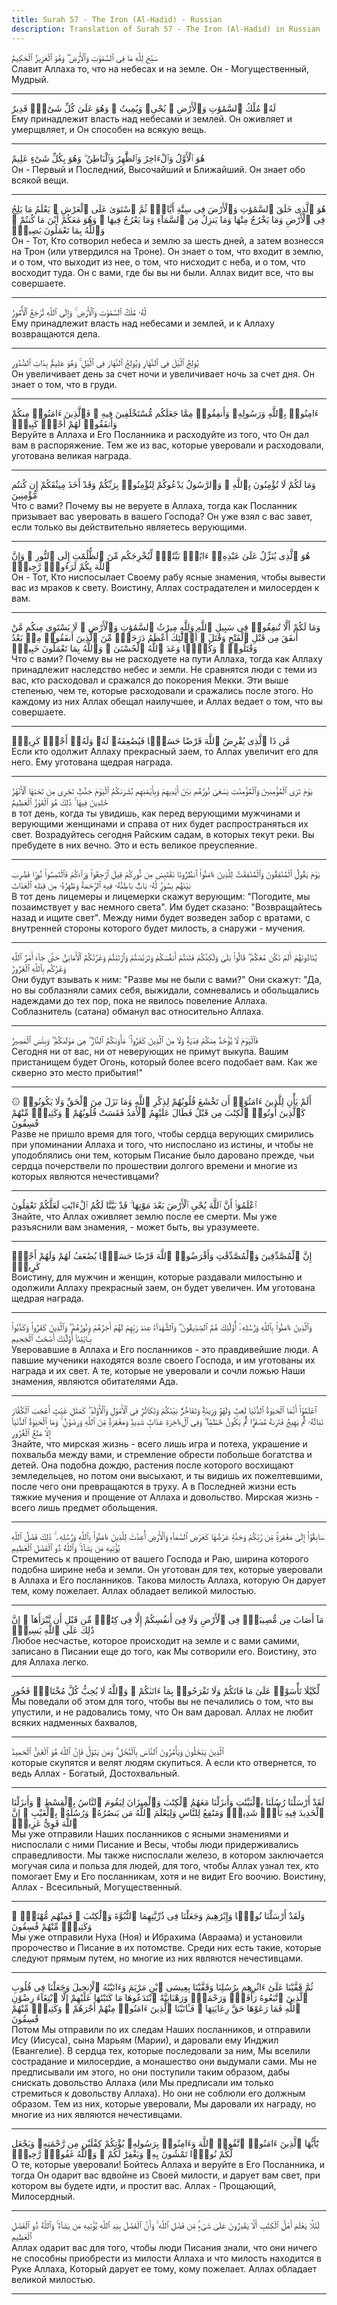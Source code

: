 ```yaml
---
title: Surah 57 - The Iron (Al-Hadid) - Russian
description: Translation of Surah 57 - The Iron (Al-Hadid) in Russian
---
```





<Aside type="quran" title="1">
سَبَّحَ لِلَّهِ مَا فِى ٱلسَّمَٰوَٰتِ وَٱلْأَرْضِ ۖ وَهُوَ ٱلْعَزِيزُ ٱلْحَكِيمُ
</Aside>

<Aside type="reference" title="1">
Славит Аллаха то, что на небесах и на земле. Он - Могущественный, Мудрый.
</Aside>

---

<Aside type="quran" title="2">
لَهُۥ مُلْكُ ٱلسَّمَٰوَٰتِ وَٱلْأَرْضِ ۖ يُحْىِۦ وَيُمِيتُ ۖ وَهُوَ عَلَىٰ كُلِّ شَىْءٍۢ قَدِيرٌ
</Aside>

<Aside type="reference" title="2">
Ему принадлежит власть над небесами и землей. Он оживляет и умерщвляет, и Он способен на всякую вещь.
</Aside>

---

<Aside type="quran" title="3">
هُوَ ٱلْأَوَّلُ وَٱلْءَاخِرُ وَٱلظَّٰهِرُ وَٱلْبَاطِنُ ۖ وَهُوَ بِكُلِّ شَىْءٍ عَلِيمٌ
</Aside>

<Aside type="reference" title="3">
Он - Первый и Последний, Высочайший и Ближайший. Он знает обо всякой вещи.
</Aside>

---

<Aside type="quran" title="4">
هُوَ ٱلَّذِى خَلَقَ ٱلسَّمَٰوَٰتِ وَٱلْأَرْضَ فِى سِتَّةِ أَيَّامٍۢ ثُمَّ ٱسْتَوَىٰ عَلَى ٱلْعَرْشِ ۚ يَعْلَمُ مَا يَلِجُ فِى ٱلْأَرْضِ وَمَا يَخْرُجُ مِنْهَا وَمَا يَنزِلُ مِنَ ٱلسَّمَآءِ وَمَا يَعْرُجُ فِيهَا ۖ وَهُوَ مَعَكُمْ أَيْنَ مَا كُنتُمْ ۚ وَٱللَّهُ بِمَا تَعْمَلُونَ بَصِيرٌۭ
</Aside>

<Aside type="reference" title="4">
Он - Тот, Кто сотворил небеса и землю за шесть дней, а затем вознесся на Трон (или утвердился на Троне). Он знает о том, что входит в землю, и о том, что выходит из нее, о том, что нисходит с неба, и о том, что восходит туда. Он с вами, где бы вы ни были. Аллах видит все, что вы совершаете.
</Aside>

---

<Aside type="quran" title="5">
لَّهُۥ مُلْكُ ٱلسَّمَٰوَٰتِ وَٱلْأَرْضِ ۚ وَإِلَى ٱللَّهِ تُرْجَعُ ٱلْأُمُورُ
</Aside>

<Aside type="reference" title="5">
Ему принадлежит власть над небесами и землей, и к Аллаху возвращаются дела.
</Aside>

---

<Aside type="quran" title="6">
يُولِجُ ٱلَّيْلَ فِى ٱلنَّهَارِ وَيُولِجُ ٱلنَّهَارَ فِى ٱلَّيْلِ ۚ وَهُوَ عَلِيمٌۢ بِذَاتِ ٱلصُّدُورِ
</Aside>

<Aside type="reference" title="6">
Он увеличивает день за счет ночи и увеличивает ночь за счет дня. Он знает о том, что в груди.
</Aside>

---

<Aside type="quran" title="7">
ءَامِنُوا۟ بِٱللَّهِ وَرَسُولِهِۦ وَأَنفِقُوا۟ مِمَّا جَعَلَكُم مُّسْتَخْلَفِينَ فِيهِ ۖ فَٱلَّذِينَ ءَامَنُوا۟ مِنكُمْ وَأَنفَقُوا۟ لَهُمْ أَجْرٌۭ كَبِيرٌۭ
</Aside>

<Aside type="reference" title="7">
Веруйте в Аллаха и Его Посланника и расходуйте из того, что Он дал вам в распоряжение. Тем же из вас, которые уверовали и расходовали, уготована великая награда.
</Aside>

---

<Aside type="quran" title="8">
وَمَا لَكُمْ لَا تُؤْمِنُونَ بِٱللَّهِ ۙ وَٱلرَّسُولُ يَدْعُوكُمْ لِتُؤْمِنُوا۟ بِرَبِّكُمْ وَقَدْ أَخَذَ مِيثَٰقَكُمْ إِن كُنتُم مُّؤْمِنِينَ
</Aside>

<Aside type="reference" title="8">
Что с вами? Почему вы не веруете в Аллаха, тогда как Посланник призывает вас уверовать в вашего Господа? Он уже взял с вас завет, если только вы действительно являетесь верующими.
</Aside>

---

<Aside type="quran" title="9">
هُوَ ٱلَّذِى يُنَزِّلُ عَلَىٰ عَبْدِهِۦٓ ءَايَٰتٍۭ بَيِّنَٰتٍۢ لِّيُخْرِجَكُم مِّنَ ٱلظُّلُمَٰتِ إِلَى ٱلنُّورِ ۚ وَإِنَّ ٱللَّهَ بِكُمْ لَرَءُوفٌۭ رَّحِيمٌۭ
</Aside>

<Aside type="reference" title="9">
Он - Тот, Кто ниспосылает Своему рабу ясные знамения, чтобы вывести вас из мраков к свету. Воистину, Аллах сострадателен и милосерден к вам.
</Aside>

---

<Aside type="quran" title="10">
وَمَا لَكُمْ أَلَّا تُنفِقُوا۟ فِى سَبِيلِ ٱللَّهِ وَلِلَّهِ مِيرَٰثُ ٱلسَّمَٰوَٰتِ وَٱلْأَرْضِ ۚ لَا يَسْتَوِى مِنكُم مَّنْ أَنفَقَ مِن قَبْلِ ٱلْفَتْحِ وَقَٰتَلَ ۚ أُو۟لَٰٓئِكَ أَعْظَمُ دَرَجَةًۭ مِّنَ ٱلَّذِينَ أَنفَقُوا۟ مِنۢ بَعْدُ وَقَٰتَلُوا۟ ۚ وَكُلًّۭا وَعَدَ ٱللَّهُ ٱلْحُسْنَىٰ ۚ وَٱللَّهُ بِمَا تَعْمَلُونَ خَبِيرٌۭ
</Aside>

<Aside type="reference" title="10">
Что с вами? Почему вы не расходуете на пути Аллаха, тогда как Аллаху принадлежит наследство небес и земли. Не сравнятся люди с теми из вас, кто расходовал и сражался до покорения Мекки. Эти выше степенью, чем те, которые расходовали и сражались после этого. Но каждому из них Аллах обещал наилучшее, и Аллах ведает о том, что вы совершаете.
</Aside>

---

<Aside type="quran" title="11">
مَّن ذَا ٱلَّذِى يُقْرِضُ ٱللَّهَ قَرْضًا حَسَنًۭا فَيُضَٰعِفَهُۥ لَهُۥ وَلَهُۥٓ أَجْرٌۭ كَرِيمٌۭ
</Aside>

<Aside type="reference" title="11">
Если кто одолжит Аллаху прекрасный заем, то Аллах увеличит его для него. Ему уготована щедрая награда.
</Aside>

---

<Aside type="quran" title="12">
يَوْمَ تَرَى ٱلْمُؤْمِنِينَ وَٱلْمُؤْمِنَٰتِ يَسْعَىٰ نُورُهُم بَيْنَ أَيْدِيهِمْ وَبِأَيْمَٰنِهِم بُشْرَىٰكُمُ ٱلْيَوْمَ جَنَّٰتٌۭ تَجْرِى مِن تَحْتِهَا ٱلْأَنْهَٰرُ خَٰلِدِينَ فِيهَا ۚ ذَٰلِكَ هُوَ ٱلْفَوْزُ ٱلْعَظِيمُ
</Aside>

<Aside type="reference" title="12">
в тот день, когда ты увидишь, как перед верующими мужчинами и верующими женщинами и справа от них будет распространяться их свет. Возрадуйтесь сегодня Райским садам, в которых текут реки. Вы пребудете в них вечно. Это и есть великое преуспеяние.
</Aside>

---

<Aside type="quran" title="13">
يَوْمَ يَقُولُ ٱلْمُنَٰفِقُونَ وَٱلْمُنَٰفِقَٰتُ لِلَّذِينَ ءَامَنُوا۟ ٱنظُرُونَا نَقْتَبِسْ مِن نُّورِكُمْ قِيلَ ٱرْجِعُوا۟ وَرَآءَكُمْ فَٱلْتَمِسُوا۟ نُورًۭا فَضُرِبَ بَيْنَهُم بِسُورٍۢ لَّهُۥ بَابٌۢ بَاطِنُهُۥ فِيهِ ٱلرَّحْمَةُ وَظَٰهِرُهُۥ مِن قِبَلِهِ ٱلْعَذَابُ
</Aside>

<Aside type="reference" title="13">
В тот день лицемеры и лицемерки скажут верующим: "Погодите, мы позаимствует у вас немного света". Им будет сказано: "Возвращайтесь назад и ищите свет". Между ними будет возведен забор с вратами, с внутренней стороны которого будет милость, а снаружи - мучения.
</Aside>

---

<Aside type="quran" title="14">
يُنَادُونَهُمْ أَلَمْ نَكُن مَّعَكُمْ ۖ قَالُوا۟ بَلَىٰ وَلَٰكِنَّكُمْ فَتَنتُمْ أَنفُسَكُمْ وَتَرَبَّصْتُمْ وَٱرْتَبْتُمْ وَغَرَّتْكُمُ ٱلْأَمَانِىُّ حَتَّىٰ جَآءَ أَمْرُ ٱللَّهِ وَغَرَّكُم بِٱللَّهِ ٱلْغَرُورُ
</Aside>

<Aside type="reference" title="14">
Они будут взывать к ним: "Разве мы не были с вами?" Они скажут: "Да, но вы соблазняли самих себя, выжидали, сомневались и обольщались надеждами до тех пор, пока не явилось повеление Аллаха. Соблазнитель (сатана) обманул вас относительно Аллаха.
</Aside>

---

<Aside type="quran" title="15">
فَٱلْيَوْمَ لَا يُؤْخَذُ مِنكُمْ فِدْيَةٌۭ وَلَا مِنَ ٱلَّذِينَ كَفَرُوا۟ ۚ مَأْوَىٰكُمُ ٱلنَّارُ ۖ هِىَ مَوْلَىٰكُمْ ۖ وَبِئْسَ ٱلْمَصِيرُ
</Aside>

<Aside type="reference" title="15">
Сегодня ни от вас, ни от неверующих не примут выкупа. Вашим пристанищем будет Огонь, который более всего подобает вам. Как же скверно это место прибытия!"
</Aside>

---

<Aside type="quran" title="16">
۞ أَلَمْ يَأْنِ لِلَّذِينَ ءَامَنُوٓا۟ أَن تَخْشَعَ قُلُوبُهُمْ لِذِكْرِ ٱللَّهِ وَمَا نَزَلَ مِنَ ٱلْحَقِّ وَلَا يَكُونُوا۟ كَٱلَّذِينَ أُوتُوا۟ ٱلْكِتَٰبَ مِن قَبْلُ فَطَالَ عَلَيْهِمُ ٱلْأَمَدُ فَقَسَتْ قُلُوبُهُمْ ۖ وَكَثِيرٌۭ مِّنْهُمْ فَٰسِقُونَ
</Aside>

<Aside type="reference" title="16">
Разве не пришло время для того, чтобы сердца верующих смирились при упоминании Аллаха и того, что ниспослано из истины, и чтобы не уподоблялись они тем, которым Писание было даровано прежде, чьи сердца почерствели по прошествии долгого времени и многие из которых являются нечестивцами?
</Aside>

---

<Aside type="quran" title="17">
ٱعْلَمُوٓا۟ أَنَّ ٱللَّهَ يُحْىِ ٱلْأَرْضَ بَعْدَ مَوْتِهَا ۚ قَدْ بَيَّنَّا لَكُمُ ٱلْءَايَٰتِ لَعَلَّكُمْ تَعْقِلُونَ
</Aside>

<Aside type="reference" title="17">
Знайте, что Аллах оживляет землю после ее смерти. Мы уже разъяснили вам знамения, - может быть, вы уразумеете.
</Aside>

---

<Aside type="quran" title="18">
إِنَّ ٱلْمُصَّدِّقِينَ وَٱلْمُصَّدِّقَٰتِ وَأَقْرَضُوا۟ ٱللَّهَ قَرْضًا حَسَنًۭا يُضَٰعَفُ لَهُمْ وَلَهُمْ أَجْرٌۭ كَرِيمٌۭ
</Aside>

<Aside type="reference" title="18">
Воистину, для мужчин и женщин, которые раздавали милостыню и одолжили Аллаху прекрасный заем, он будет увеличен. Им уготована щедрая награда.
</Aside>

---

<Aside type="quran" title="19">
وَٱلَّذِينَ ءَامَنُوا۟ بِٱللَّهِ وَرُسُلِهِۦٓ أُو۟لَٰٓئِكَ هُمُ ٱلصِّدِّيقُونَ ۖ وَٱلشُّهَدَآءُ عِندَ رَبِّهِمْ لَهُمْ أَجْرُهُمْ وَنُورُهُمْ ۖ وَٱلَّذِينَ كَفَرُوا۟ وَكَذَّبُوا۟ بِـَٔايَٰتِنَآ أُو۟لَٰٓئِكَ أَصْحَٰبُ ٱلْجَحِيمِ
</Aside>

<Aside type="reference" title="19">
Уверовавшие в Аллаха и Его посланников - это правдивейшие люди. А павшие мученики находятся возле своего Господа, и им уготованы их награда и их свет. А те, которые не уверовали и сочли ложью Наши знамения, являются обитателями Ада.
</Aside>

---

<Aside type="quran" title="20">
ٱعْلَمُوٓا۟ أَنَّمَا ٱلْحَيَوٰةُ ٱلدُّنْيَا لَعِبٌۭ وَلَهْوٌۭ وَزِينَةٌۭ وَتَفَاخُرٌۢ بَيْنَكُمْ وَتَكَاثُرٌۭ فِى ٱلْأَمْوَٰلِ وَٱلْأَوْلَٰدِ ۖ كَمَثَلِ غَيْثٍ أَعْجَبَ ٱلْكُفَّارَ نَبَاتُهُۥ ثُمَّ يَهِيجُ فَتَرَىٰهُ مُصْفَرًّۭا ثُمَّ يَكُونُ حُطَٰمًۭا ۖ وَفِى ٱلْءَاخِرَةِ عَذَابٌۭ شَدِيدٌۭ وَمَغْفِرَةٌۭ مِّنَ ٱللَّهِ وَرِضْوَٰنٌۭ ۚ وَمَا ٱلْحَيَوٰةُ ٱلدُّنْيَآ إِلَّا مَتَٰعُ ٱلْغُرُورِ
</Aside>

<Aside type="reference" title="20">
Знайте, что мирская жизнь - всего лишь игра и потеха, украшение и похвальба между вами, и стремление обрести побольше богатства и детей. Она подобна дождю, растения после которого восхищают земледельцев, но потом они высыхают, и ты видишь их пожелтевшими, после чего они превращаются в труху. А в Последней жизни есть тяжкие мучения и прощение от Аллаха и довольство. Мирская жизнь - всего лишь предмет обольщения.
</Aside>

---

<Aside type="quran" title="21">
سَابِقُوٓا۟ إِلَىٰ مَغْفِرَةٍۢ مِّن رَّبِّكُمْ وَجَنَّةٍ عَرْضُهَا كَعَرْضِ ٱلسَّمَآءِ وَٱلْأَرْضِ أُعِدَّتْ لِلَّذِينَ ءَامَنُوا۟ بِٱللَّهِ وَرُسُلِهِۦ ۚ ذَٰلِكَ فَضْلُ ٱللَّهِ يُؤْتِيهِ مَن يَشَآءُ ۚ وَٱللَّهُ ذُو ٱلْفَضْلِ ٱلْعَظِيمِ
</Aside>

<Aside type="reference" title="21">
Стремитесь к прощению от вашего Господа и Раю, ширина которого подобна ширине неба и земли. Он уготован для тех, которые уверовали в Аллаха и Его посланников. Такова милость Аллаха, которую Он дарует тем, кому пожелает. Аллах обладает великой милостью.
</Aside>

---

<Aside type="quran" title="22">
مَآ أَصَابَ مِن مُّصِيبَةٍۢ فِى ٱلْأَرْضِ وَلَا فِىٓ أَنفُسِكُمْ إِلَّا فِى كِتَٰبٍۢ مِّن قَبْلِ أَن نَّبْرَأَهَآ ۚ إِنَّ ذَٰلِكَ عَلَى ٱللَّهِ يَسِيرٌۭ
</Aside>

<Aside type="reference" title="22">
Любое несчастье, которое происходит на земле и с вами самими, записано в Писании еще до того, как Мы сотворили его. Воистину, это для Аллаха легко.
</Aside>

---

<Aside type="quran" title="23">
لِّكَيْلَا تَأْسَوْا۟ عَلَىٰ مَا فَاتَكُمْ وَلَا تَفْرَحُوا۟ بِمَآ ءَاتَىٰكُمْ ۗ وَٱللَّهُ لَا يُحِبُّ كُلَّ مُخْتَالٍۢ فَخُورٍ
</Aside>

<Aside type="reference" title="23">
Мы поведали об этом для того, чтобы вы не печалились о том, что вы упустили, и не радовались тому, что Он вам даровал. Аллах не любит всяких надменных бахвалов,
</Aside>

---

<Aside type="quran" title="24">
ٱلَّذِينَ يَبْخَلُونَ وَيَأْمُرُونَ ٱلنَّاسَ بِٱلْبُخْلِ ۗ وَمَن يَتَوَلَّ فَإِنَّ ٱللَّهَ هُوَ ٱلْغَنِىُّ ٱلْحَمِيدُ
</Aside>

<Aside type="reference" title="24">
которые скупятся и велят людям скупиться. А если кто отвернется, то ведь Аллах - Богатый, Достохвальный.
</Aside>

---

<Aside type="quran" title="25">
لَقَدْ أَرْسَلْنَا رُسُلَنَا بِٱلْبَيِّنَٰتِ وَأَنزَلْنَا مَعَهُمُ ٱلْكِتَٰبَ وَٱلْمِيزَانَ لِيَقُومَ ٱلنَّاسُ بِٱلْقِسْطِ ۖ وَأَنزَلْنَا ٱلْحَدِيدَ فِيهِ بَأْسٌۭ شَدِيدٌۭ وَمَنَٰفِعُ لِلنَّاسِ وَلِيَعْلَمَ ٱللَّهُ مَن يَنصُرُهُۥ وَرُسُلَهُۥ بِٱلْغَيْبِ ۚ إِنَّ ٱللَّهَ قَوِىٌّ عَزِيزٌۭ
</Aside>

<Aside type="reference" title="25">
Мы уже отправили Наших посланников с ясными знамениями и ниспослали с ними Писание и Весы, чтобы люди придерживались справедливости. Мы также ниспослали железо, в котором заключается могучая сила и польза для людей, для того, чтобы Аллах узнал тех, кто помогает Ему и Его посланникам, хотя и не видит Его воочию. Воистину, Аллах - Всесильный, Могущественный.
</Aside>

---

<Aside type="quran" title="26">
وَلَقَدْ أَرْسَلْنَا نُوحًۭا وَإِبْرَٰهِيمَ وَجَعَلْنَا فِى ذُرِّيَّتِهِمَا ٱلنُّبُوَّةَ وَٱلْكِتَٰبَ ۖ فَمِنْهُم مُّهْتَدٍۢ ۖ وَكَثِيرٌۭ مِّنْهُمْ فَٰسِقُونَ
</Aside>

<Aside type="reference" title="26">
Мы уже отправили Нуха (Ноя) и Ибрахима (Авраама) и установили пророчество и Писание в их потомстве. Среди них есть такие, которые следуют прямым путем, но многие из них являются нечестивцами.
</Aside>

---

<Aside type="quran" title="27">
ثُمَّ قَفَّيْنَا عَلَىٰٓ ءَاثَٰرِهِم بِرُسُلِنَا وَقَفَّيْنَا بِعِيسَى ٱبْنِ مَرْيَمَ وَءَاتَيْنَٰهُ ٱلْإِنجِيلَ وَجَعَلْنَا فِى قُلُوبِ ٱلَّذِينَ ٱتَّبَعُوهُ رَأْفَةًۭ وَرَحْمَةًۭ وَرَهْبَانِيَّةً ٱبْتَدَعُوهَا مَا كَتَبْنَٰهَا عَلَيْهِمْ إِلَّا ٱبْتِغَآءَ رِضْوَٰنِ ٱللَّهِ فَمَا رَعَوْهَا حَقَّ رِعَايَتِهَا ۖ فَـَٔاتَيْنَا ٱلَّذِينَ ءَامَنُوا۟ مِنْهُمْ أَجْرَهُمْ ۖ وَكَثِيرٌۭ مِّنْهُمْ فَٰسِقُونَ
</Aside>

<Aside type="reference" title="27">
Потом Мы отправили по их следам Наших посланников, и отправили Ису (Иисуса), сына Марьям (Марии), и даровали ему Инджил (Евангелие). В сердца тех, которые последовали за ним, Мы вселили сострадание и милосердие, а монашество они выдумали сами. Мы не предписывали им этого, но они поступили таким образом, дабы снискать довольство Аллаха (или Мы предписали им только стремиться к довольству Аллаха). Но они не соблюли его должным образом. Тем из них, которые уверовали, Мы даровали их награду, но многие из них являются нечестивцами.
</Aside>

---

<Aside type="quran" title="28">
يَٰٓأَيُّهَا ٱلَّذِينَ ءَامَنُوا۟ ٱتَّقُوا۟ ٱللَّهَ وَءَامِنُوا۟ بِرَسُولِهِۦ يُؤْتِكُمْ كِفْلَيْنِ مِن رَّحْمَتِهِۦ وَيَجْعَل لَّكُمْ نُورًۭا تَمْشُونَ بِهِۦ وَيَغْفِرْ لَكُمْ ۚ وَٱللَّهُ غَفُورٌۭ رَّحِيمٌۭ
</Aside>

<Aside type="reference" title="28">
О те, которые уверовали! Бойтесь Аллаха и веруйте в Его Посланника, и тогда Он одарит вас вдвойне из Своей милости, и дарует вам свет, при котором вы будете идти, и простит вас. Аллах - Прощающий, Милосердный.
</Aside>

---

<Aside type="quran" title="29">
لِّئَلَّا يَعْلَمَ أَهْلُ ٱلْكِتَٰبِ أَلَّا يَقْدِرُونَ عَلَىٰ شَىْءٍۢ مِّن فَضْلِ ٱللَّهِ ۙ وَأَنَّ ٱلْفَضْلَ بِيَدِ ٱللَّهِ يُؤْتِيهِ مَن يَشَآءُ ۚ وَٱللَّهُ ذُو ٱلْفَضْلِ ٱلْعَظِيمِ
</Aside>

<Aside type="reference" title="29">
Аллах одарит вас для того, чтобы люди Писания знали, что они ничего не способны приобрести из милости Аллаха и что милость находится в Руке Аллаха, Который дарует ее тому, кому пожелает. Аллах обладает великой милостью.
</Aside>

---
